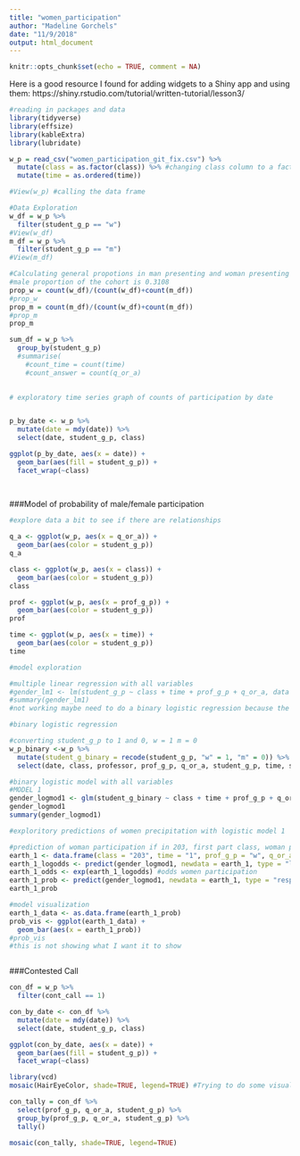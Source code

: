 ```yaml
---
title: "women_participation"
author: "Madeline Gorchels"
date: "11/9/2018"
output: html_document
---
```


```r
knitr::opts_chunk$set(echo = TRUE, comment = NA)
```

Here is a good resource I found for adding widgets to a Shiny app and using them: https://shiny.rstudio.com/tutorial/written-tutorial/lesson3/


```r
#reading in packages and data 
library(tidyverse)
library(effsize)
library(kableExtra)
library(lubridate)

w_p = read_csv("women_participation_git_fix.csv") %>% 
  mutate(class = as.factor(class)) %>% #changing class column to a factor instead of a continuous integer
  mutate(time = as.ordered(time))

#View(w_p) #calling the data frame 
```

```r
#Data Exploration
w_df = w_p %>% 
  filter(student_g_p == "w")
#View(w_df)
m_df = w_p %>% 
  filter(student_g_p == "m")
#View(m_df)

#Calculating general propotions in man presenting and woman presenting students
#male proportion of the cohort is 0.3108
prop_w = count(w_df)/(count(w_df)+count(m_df))
#prop_w
prop_m = count(m_df)/(count(w_df)+count(m_df))
#prop_m
prop_m

```

```r
sum_df = w_p %>% 
  group_by(student_g_p)
  #summarise(
    #count_time = count(time) 
    #count_answer = count(q_or_a)
  
```

```r
# exploratory time series graph of counts of participation by date


p_by_date <- w_p %>% 
  mutate(date = mdy(date)) %>% 
  select(date, student_g_p, class)

ggplot(p_by_date, aes(x = date)) +
  geom_bar(aes(fill = student_g_p)) +
  facet_wrap(~class)
  
  
```


###Model of probability of male/female participation

```r
#explore data a bit to see if there are relationships

q_a <- ggplot(w_p, aes(x = q_or_a)) +
  geom_bar(aes(color = student_g_p))
q_a

class <- ggplot(w_p, aes(x = class)) +
  geom_bar(aes(color = student_g_p))
class

prof <- ggplot(w_p, aes(x = prof_g_p)) +
  geom_bar(aes(color = student_g_p))
prof

time <- ggplot(w_p, aes(x = time)) +
  geom_bar(aes(color = student_g_p))
time


```


```r
#model exploration

#multiple linear regression with all variables
#gender_lm1 <- lm(student_g_p ~ class + time + prof_g_p + q_or_a, data = w_p)
#summary(gender_lm1) 
#not working maybe need to do a binary logistic regression because the result is not continuous

#binary logistic regression

#converting student_g_p to 1 and 0, w = 1 m = 0
w_p_binary <-w_p %>% 
  mutate(student_g_binary = recode(student_g_p, "w" = 1, "m" = 0)) %>% 
  select(date, class, professor, prof_g_p, q_or_a, student_g_p, time, student_g_binary)

#binary logistic model with all variables
#MODEL 1
gender_logmod1 <- glm(student_g_binary ~ class + time + prof_g_p + q_or_a, data = w_p_binary, family = "binomial")
gender_logmod1
summary(gender_logmod1)

#exploritory predictions of women precipitation with logistic model 1

#prediction of woman participation if in 203, first part class, woman professor, and question
earth_1 <- data.frame(class = "203", time = "1", prof_g_p = "w", q_or_a = "q") 
earth_1_logodds <- predict(gender_logmod1, newdata = earth_1, type = "link") #log odds of women participation
earth_1_odds <- exp(earth_1_logodds) #odds women participation
earth_1_prob <- predict(gender_logmod1, newdata = earth_1, type = "response")
earth_1_prob


```


```r
#model visualization
earth_1_data <- as.data.frame(earth_1_prob)
prob_vis <- ggplot(earth_1_data) +
  geom_bar(aes(x = earth_1_prob))
#prob_vis
#this is not showing what I want it to show



```


###Contested Call

```r
con_df = w_p %>% 
  filter(cont_call == 1)

con_by_date <- con_df %>% 
  mutate(date = mdy(date)) %>% 
  select(date, student_g_p, class)

ggplot(con_by_date, aes(x = date)) +
  geom_bar(aes(fill = student_g_p)) +
  facet_wrap(~class)
```

```r
library(vcd)
mosaic(HairEyeColor, shade=TRUE, legend=TRUE) #Trying to do some visualization like this 
```

```r

con_tally = con_df %>% 
  select(prof_g_p, q_or_a, student_g_p) %>% 
  group_by(prof_g_p, q_or_a, student_g_p) %>% 
  tally()

mosaic(con_tally, shade=TRUE, legend=TRUE)
```

